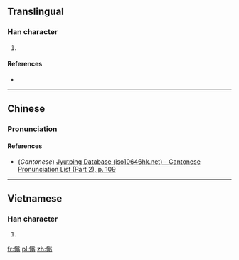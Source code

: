 ==Translingual==

===Han character===
{{Han char|rn=61|rad=心|as=10|sn=13|four=|canj=PCIM|ids=⿰忄翁}}

# {{defn|Han|sort=心10}}

====References====
* {{Han ref|kx=0397.190|dkj=11041|dj=0736.120|hdz=42338.060|uh=6143|ud=24899}}

----

==Chinese==
{{zh-forms}}

===Pronunciation===
{{zh-pron
|m=yǎng
|c=ong2,ngong2
|mc=y
|oc=y
|ma=
|cat=
}}

====References====
* (''Cantonese'') [http://www.iso10646hk.net/jp/document/download.jsp Jyutping Database (iso10646hk.net) - Cantonese Pronunciation List (Part 2), p. 109]

----

==Vietnamese==

===Han character===
{{vi-readings|rs=心10|hanviet=õng}}

# {{defn|lang=vi|sort=心10}}

[[fr:慃]]
[[pl:慃]]
[[zh:慃]]